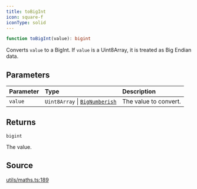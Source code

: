 ```yaml
---
title: toBigInt
icon: square-f
iconType: solid
---
```


```ts
function toBigInt(value): bigint
```

Converts `value` to a BigInt. If `value` is a Uint8Array, it is treated as Big Endian data.

## Parameters

| Parameter | Type | Description |
| :------ | :------ | :------ |
| `value` | `Uint8Array` \| [`BigNumberish`](/sdk/content/type-aliases/BigNumberish) | The value to convert. |

## Returns

`bigint`

The value.

## Source

[utils/maths.ts:189](https://github.com/dominant-strategies/quais.js/blob/c523dd62336b397db22e917054b8a36177cabf46/src/utils/maths.ts#L189)
